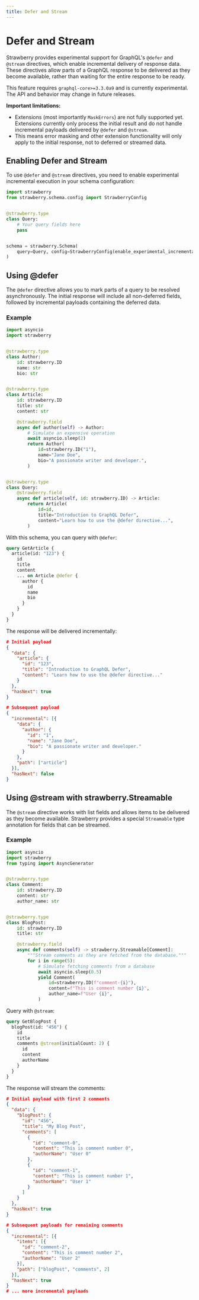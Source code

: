 ```yaml
---
title: Defer and Stream
---
```


# Defer and Stream

Strawberry provides experimental support for GraphQL's `@defer` and `@stream`
directives, which enable incremental delivery of response data. These directives
allow parts of a GraphQL response to be delivered as they become available,
rather than waiting for the entire response to be ready.

<Note>


This feature requires `graphql-core>=3.3.0a9` and is currently experimental. The
API and behavior may change in future releases.

**Important limitations:**

- Extensions (most importantly `MaskErrors`) are not fully supported yet.
  Extensions currently only process the initial result and do not handle
  incremental payloads delivered by `@defer` and `@stream`.
- This means error masking and other extension functionality will only apply to
  the initial response, not to deferred or streamed data.

</Note>


## Enabling Defer and Stream

To use `@defer` and `@stream` directives, you need to enable experimental
incremental execution in your schema configuration:

```python
import strawberry
from strawberry.schema.config import StrawberryConfig


@strawberry.type
class Query:
    # Your query fields here
    pass


schema = strawberry.Schema(
    query=Query, config=StrawberryConfig(enable_experimental_incremental_execution=True)
)
```

## Using @defer

The `@defer` directive allows you to mark parts of a query to be resolved
asynchronously. The initial response will include all non-deferred fields,
followed by incremental payloads containing the deferred data.

### Example

```python
import asyncio
import strawberry


@strawberry.type
class Author:
    id: strawberry.ID
    name: str
    bio: str


@strawberry.type
class Article:
    id: strawberry.ID
    title: str
    content: str

    @strawberry.field
    async def author(self) -> Author:
        # Simulate an expensive operation
        await asyncio.sleep(2)
        return Author(
            id=strawberry.ID("1"),
            name="Jane Doe",
            bio="A passionate writer and developer.",
        )


@strawberry.type
class Query:
    @strawberry.field
    async def article(self, id: strawberry.ID) -> Article:
        return Article(
            id=id,
            title="Introduction to GraphQL Defer",
            content="Learn how to use the @defer directive...",
        )
```

With this schema, you can query with `@defer`:

```graphql
query GetArticle {
  article(id: "123") {
    id
    title
    content
    ... on Article @defer {
      author {
        id
        name
        bio
      }
    }
  }
}
```

The response will be delivered incrementally:

```json
# Initial payload
{
  "data": {
    "article": {
      "id": "123",
      "title": "Introduction to GraphQL Defer",
      "content": "Learn how to use the @defer directive..."
    }
  },
  "hasNext": true
}

# Subsequent payload
{
  "incremental": [{
    "data": {
      "author": {
        "id": "1",
        "name": "Jane Doe",
        "bio": "A passionate writer and developer."
      }
    },
    "path": ["article"]
  }],
  "hasNext": false
}
```

## Using @stream with strawberry.Streamable

The `@stream` directive works with list fields and allows items to be delivered
as they become available. Strawberry provides a special `Streamable` type
annotation for fields that can be streamed.

### Example

```python
import asyncio
import strawberry
from typing import AsyncGenerator


@strawberry.type
class Comment:
    id: strawberry.ID
    content: str
    author_name: str


@strawberry.type
class BlogPost:
    id: strawberry.ID
    title: str

    @strawberry.field
    async def comments(self) -> strawberry.Streamable[Comment]:
        """Stream comments as they are fetched from the database."""
        for i in range(5):
            # Simulate fetching comments from a database
            await asyncio.sleep(0.5)
            yield Comment(
                id=strawberry.ID(f"comment-{i}"),
                content=f"This is comment number {i}",
                author_name=f"User {i}",
            )
```

Query with `@stream`:

```graphql
query GetBlogPost {
  blogPost(id: "456") {
    id
    title
    comments @stream(initialCount: 2) {
      id
      content
      authorName
    }
  }
}
```

The response will stream the comments:

```json
# Initial payload with first 2 comments
{
  "data": {
    "blogPost": {
      "id": "456",
      "title": "My Blog Post",
      "comments": [
        {
          "id": "comment-0",
          "content": "This is comment number 0",
          "authorName": "User 0"
        },
        {
          "id": "comment-1",
          "content": "This is comment number 1",
          "authorName": "User 1"
        }
      ]
    }
  },
  "hasNext": true
}

# Subsequent payloads for remaining comments
{
  "incremental": [{
    "items": [{
      "id": "comment-2",
      "content": "This is comment number 2",
      "authorName": "User 2"
    }],
    "path": ["blogPost", "comments", 2]
  }],
  "hasNext": true
}
# ... more incremental payloads
```